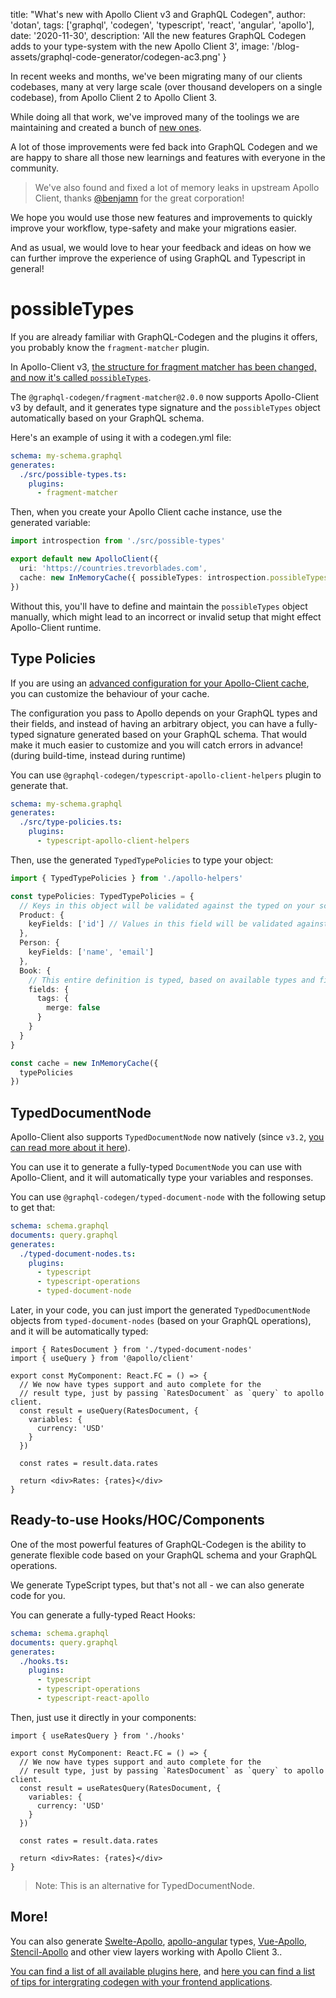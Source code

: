 
  title: "What's new with Apollo Client v3 and GraphQL Codegen",
  author: 'dotan',
  tags: ['graphql', 'codegen', 'typescript', 'react', 'angular', 'apollo'],
  date: '2020-11-30',
  description:
    'All the new features GraphQL Codegen adds to your type-system with the new Apollo Client 3',
  image: '/blog-assets/graphql-code-generator/codegen-ac3.png'
}


In recent weeks and months, we've been migrating many of our clients codebases, many at very large scale (over thousand developers on a single codebase), from Apollo Client 2 to Apollo Client 3.

While doing all that work, we've improved many of the toolings we are maintaining and created a bunch of [new ones](https://the-guild.dev/blog/introducing-graphql-eslint).

A lot of those improvements were fed back into GraphQL Codegen and we are happy to share all those new learnings and features with everyone in the community.

> We've also found and fixed a lot of memory leaks in upstream Apollo Client, thanks [@benjamn](https://github.com/benjamn) for the great corporation!

We hope you would use those new features and improvements to quickly improve your workflow, type-safety and make your migrations easier.

And as usual, we would love to hear your feedback and ideas on how we can further improve the experience of using GraphQL and Typescript in general!

# possibleTypes

If you are already familiar with GraphQL-Codegen and the plugins it offers, you probably know the `fragment-matcher` plugin.

In Apollo-Client v3, [the structure for fragment matcher has been changed, and now it's called `possibleTypes`](https://www.apollographql.com/docs/react/data/fragments/#using-fragments-with-unions-and-interfaces).

The `@graphql-codegen/fragment-matcher@2.0.0` now supports Apollo-Client v3 by default, and it generates type signature and the `possibleTypes` object automatically based on your GraphQL schema.

Here's an example of using it with a codegen.yml file:

```yaml
schema: my-schema.graphql
generates:
  ./src/possible-types.ts:
    plugins:
      - fragment-matcher
```

Then, when you create your Apollo Client cache instance, use the generated variable:

```ts
import introspection from './src/possible-types'

export default new ApolloClient({
  uri: 'https://countries.trevorblades.com',
  cache: new InMemoryCache({ possibleTypes: introspection.possibleTypes })
})
```

Without this, you'll have to define and maintain the `possibleTypes` object manually, which might lead to an incorrect or invalid setup that might effect Apollo-Client runtime.

## Type Policies

If you are using an [advanced configuration for your Apollo-Client cache](https://www.apollographql.com/docs/react/caching/cache-configuration/#data-normalization), you can customize the behaviour of your cache.

The configuration you pass to Apollo depends on your GraphQL types and their fields, and instead of having an arbitrary object, you can have a fully-typed signature generated based on your GraphQL schema.
That would make it much easier to customize and you will catch errors in advance! (during build-time, instead during runtime)

You can use `@graphql-codegen/typescript-apollo-client-helpers` plugin to generate that.

```yaml
schema: my-schema.graphql
generates:
  ./src/type-policies.ts:
    plugins:
      - typescript-apollo-client-helpers
```

Then, use the generated `TypedTypePolicies` to type your object:

```ts
import { TypedTypePolicies } from './apollo-helpers'

const typePolicies: TypedTypePolicies = {
  // Keys in this object will be validated against the typed on your schema
  Product: {
    keyFields: ['id'] // Values in this field will be validated against the available fields from the Product type
  },
  Person: {
    keyFields: ['name', 'email']
  },
  Book: {
    // This entire definition is typed, based on available types and fields
    fields: {
      tags: {
        merge: false
      }
    }
  }
}

const cache = new InMemoryCache({
  typePolicies
})
```

## TypedDocumentNode

Apollo-Client also supports `TypedDocumentNode` now natively (since `v3.2`, [you can read more about it here](https://the-guild.dev/blog/typed-document-node)).

You can use it to generate a fully-typed `DocumentNode` you can use with Apollo-Client, and it will automatically type your variables and responses.

You can use `@graphql-codegen/typed-document-node` with the following setup to get that:

```yaml
schema: schema.graphql
documents: query.graphql
generates:
  ./typed-document-nodes.ts:
    plugins:
      - typescript
      - typescript-operations
      - typed-document-node
```

Later, in your code, you can just import the generated `TypedDocumentNode` objects from `typed-document-nodes` (based on your GraphQL operations), and it will be automatically typed:

```tsx
import { RatesDocument } from './typed-document-nodes'
import { useQuery } from '@apollo/client'

export const MyComponent: React.FC = () => {
  // We now have types support and auto complete for the
  // result type, just by passing `RatesDocument` as `query` to apollo client.
  const result = useQuery(RatesDocument, {
    variables: {
      currency: 'USD'
    }
  })

  const rates = result.data.rates

  return <div>Rates: {rates}</div>
}
```

## Ready-to-use Hooks/HOC/Components

One of the most powerful features of GraphQL-Codegen is the ability to generate flexible code based on your GraphQL schema and your GraphQL operations.

We generate TypeScript types, but that's not all - we can also generate code for you.

You can generate a fully-typed React Hooks:

```yaml
schema: schema.graphql
documents: query.graphql
generates:
  ./hooks.ts:
    plugins:
      - typescript
      - typescript-operations
      - typescript-react-apollo
```

Then, just use it directly in your components:

```tsx
import { useRatesQuery } from './hooks'

export const MyComponent: React.FC = () => {
  // We now have types support and auto complete for the
  // result type, just by passing `RatesDocument` as `query` to apollo client.
  const result = useRatesQuery(RatesDocument, {
    variables: {
      currency: 'USD'
    }
  })

  const rates = result.data.rates

  return <div>Rates: {rates}</div>
}
```

> Note: This is an alternative for TypedDocumentNode.

## More!

You can also generate [Swelte-Apollo](https://github.com/ticruz38/graphql-codegen-svelte-apollo/), [apollo-angular](https://apollo-angular.com) types, [Vue-Apollo](https://graphql-code-generator.com/docs/plugins/typescript-vue-apollo), [Stencil-Apollo](https://graphql-code-generator.com/docs/plugins/typescript-stencil-apollo) and other view layers working with Apollo Client 3..

[You can find a list of all available plugins here](https://graphql-code-generator.com/docs/plugins/index), and [here you can find a list of tips for intergrating codegen with your frontend applications](https://the-guild.dev/blog/graphql-codegen-best-practices).
